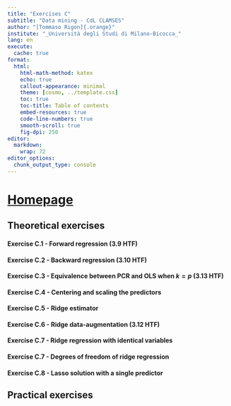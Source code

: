 ```yaml
---
title: "Exercises C"
subtitle: "Data mining - CdL CLAMSES"
author: "[Tommaso Rigon]{.orange}"
institute: "_Università degli Studi di Milano-Bicocca_"
lang: en
execute:
  cache: true
format:
  html:
    html-math-method: katex
    echo: true
    callout-appearance: minimal
    theme: [cosmo, ../template.css]
    toc: true
    toc-title: Table of contents
    embed-resources: true
    code-line-numbers: true
    smooth-scroll: true
    fig-dpi: 250
editor: 
  markdown: 
    wrap: 72
editor_options: 
  chunk_output_type: console
---
```


# [Homepage](../index.html)

## Theoretical exercises



#### Exercise C.1 - Forward regression (3.9 HTF)

#### Exercise C.2 - Backward regression (3.10 HTF)

#### Exercise C.3 - Equivalence between PCR and OLS when $k = p$ (3.13 HTF)

#### Exercise C.4 - Centering and scaling the predictors

#### Exercise C.5 - Ridge estimator

#### Exercise C.6 - Ridge data-augmentation (3.12 HTF)

#### Exercise C.7 - Ridge regression with identical variables

#### Exercise C.7 - Degrees of freedom of ridge regression

#### Exercise C.8 - Lasso solution with a single predictor

## Practical exercises

<!-- #### Exercise P.1 -->

<!-- ```{r} -->
<!-- set.seed(123) -->
<!-- x <- seq(from = 0, to = 4, length = 100) -->
<!-- y <- 2 + x + rnorm(100, 0, 1) -->
<!-- x_center <- x - mean(x) -->
<!-- y_center <- y - mean(y) -->
<!-- ``` -->

<!-- ```{r} -->
<!-- mean(y) -->
<!-- ``` -->


<!-- - To fix the ideas, the OLS estimed with [uncentered predictors]{.blue} is -->

<!-- ```{r} -->
<!-- #| echo: true -->
<!-- coef(lm(y ~ x)) -->
<!-- ``` -->

<!-- - After centering, we obtain the  -->


<!-- ```{r} -->
<!-- #| echo: true -->
<!-- round(coef(lm(y_center ~ x_center)), 6) -->
<!-- ``` -->

<!-- - asd -->

<!-- ```{r} -->
<!-- #| echo: true -->
<!-- coef(lm(y ~ x_center)) -->
<!-- ``` -->

<!-- ```{r} -->
<!-- #| echo: true -->
<!-- coef(lm(y ~ 0 + x_center)) -->
<!-- ``` -->

